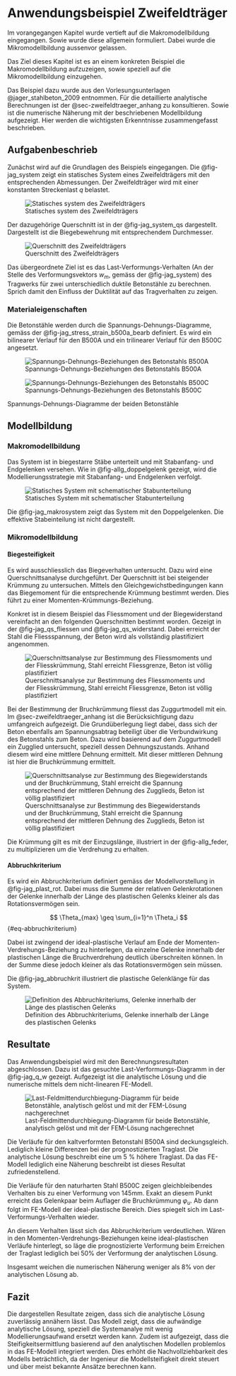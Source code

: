 # Anwendungsbeispiel Zweifeldträger{#sec-zweifeldtraeger}

Im vorangegangen Kapitel wurde vertieft auf die Makromodellbildung eingegangen. Sowie wurde diese allgemein formuliert. Dabei wurde die Mikromodellbildung aussenvor gelassen. 

Das Ziel dieses Kapitel ist es an einem konkreten Beispiel die Makromodellbildung aufzuzeigen, sowie speziell auf die Mikromodellbildung einzugehen. 

Das Beispiel dazu wurde aus den Vorlesungsunterlagen @jager_stahlbeton_2009 entnommen. Für die detaillierte analytische Berechnungen ist der @sec-zweifeldtraeger_anhang zu konsultieren. Sowie ist die numerische Näherung mit der beschriebenen Modellbildung aufgezeigt. Hier werden die wichtigsten Erkenntnisse zusammengefasst beschrieben.

## Aufgabenbeschrieb

Zunächst wird auf die Grundlagen des Beispiels eingegangen. Die @fig-jag_system zeigt ein statisches System eines Zweifeldträgers mit den entsprechenden Abmessungen. Der Zweifeldträger wird mit einer konstanten Streckenlast $q$ belastet. 

![Statisches system des Zweifeldträgers](../imgs/jag_system.svg){#fig-jag_system}

Der dazugehörige Querschnitt ist in der @fig-jag_system_qs dargestellt. Dargestellt ist die Biegebewehrung mit entsprechendem Durchmesser.

![Querschnitt des Zweifeldträgers](../imgs/jag_system_qs.svg){#fig-jag_system_qs}

Das übergeordnete Ziel ist es das Last-Verformungs-Verhalten (An der Stelle des Verformungsvektors $w_m$, gemäss der @fig-jag_system) des Tragwerks für zwei unterschiedlich duktile Betonstähle zu berechnen. Sprich damit den Einfluss der Duktilität auf das Tragverhalten zu zeigen.

### Materialeigenschaften

Die Betonstähle werden durch die Spannungs-Dehnungs-Diagramme, gemäss der @fig-jag_stress_strain_b500a_bearb definiert. Es wird ein bilinearer Verlauf für den B500A und ein trilinearer Verlauf für den B500C angesetzt.

::: {#fig-jag_stress_strain_steel-ncol=2}

![Spannungs-Dehnungs-Beziehungen des Betonstahls B500A](../imgs/jag_stress_strain_b500a_bearb.svg){#fig-jag_stress_strain_b500a_bearb}

![Spannungs-Dehnungs-Beziehungen des Betonstahls B500C](../imgs/jag_stress_strain_b500c.svg){#fig-jag_stress_strain_b500c}

Spannungs-Dehnungs-Diagramme der beiden Betonstähle
:::

## Modellbildung

### Makromodellbildung

Das System ist in biegestarre Stäbe unterteilt und mit Stabanfang- und Endgelenken versehen. Wie in @fig-allg_doppelgelenk gezeigt, wird die Modellierungsstrategie mit Stabanfang- und Endgelenken verfolgt. 

![Statisches System mit schematischer Stabunterteilung](../imgs/jag_makrosystem.svg){#fig-jag_makrosystem}

Die @fig-jag_makrosystem zeigt das System mit den Doppelgelenken. Die effektive Stabeinteilung ist nicht dargestellt.

### Mikromodellbildung

#### Biegesteifigkeit

Es wird ausschliesslich das Biegeverhalten untersucht. Dazu wird eine Querschnittsanalyse durchgeführt. Der Querschnitt ist bei steigender Krümmung zu untersuchen. Mittels den Gleichgewichstbedingungen kann das Biegemoment für die entsprechende Krümmung bestimmt werden. Dies führt zu einer Momenten-Krümmungs-Beziehung. 

Konkret ist in diesem Beispiel das Fliessmoment und der Biegewiderstand vereinfacht an den folgenden Querschnitten bestimmt worden. Gezeigt in der @fig-jag_qs_fliessen und @fig-jag_qs_widerstand. Dabei erreicht der Stahl die Fliessspannung, der Beton wird als vollständig plastifiziert angenommen.

![Querschnittsanalyse zur Bestimmung des Fliessmoments und der Fliesskrümmung, Stahl erreicht Fliessgrenze, Beton ist völlig plastifiziert](../imgs/jag_qs_fliessen.svg){#fig-jag_qs_fliessen}

Bei der Bestimmung der Bruchkrümmung fliesst das Zuggurtmodell mit ein. Im @sec-zweifeldtraeger_anhang ist die Berücksichtigung dazu umfangreich aufgezeigt. Die Grundüberlegung liegt dabei, dass sich der Beton ebenfalls am Spannungsabtrag beteiligt über die Verbundwirkung des Betonstahls zum Beton. Dazu wird basierend auf dem Zuggurtmodell ein Zugglied untersucht, speziell dessen Dehnungszustands. Anhand diesem wird eine mittlere Dehnung ermittelt. Mit dieser mittleren Dehnung ist hier die Bruchkrümmung ermittelt.

![Querschnittsanalyse zur Bestimmung des Biegewiderstands und der Bruchkrümmung, Stahl erreicht die Spannung entsprechend der mittleren Dehnung des Zugglieds, Beton ist völlig plastifiziert](../imgs/jag_qs_widerstand.svg){#fig-jag_qs_widerstand}

Die Krümmung gilt es mit der Einzugslänge, illustriert in der @fig-allg_feder, zu multiplizieren um die Verdrehung zu erhalten. 

#### Abbruchkriterium

Es wird ein Abbruchkriterium definiert gemäss der Modellvorstellung in @fig-jag_plast_rot. Dabei muss die Summe der relativen Gelenkrotationen der Gelenke innerhalb der Länge des plastischen Gelenks kleiner als das Rotationsvermögen sein.

$$
\Theta_{max} \geq \sum_{i=1}^n \Theta_i
$${#eq-abbruchkriterium}

Dabei ist zwingend der ideal-plastische Verlauf am Ende der Momenten-Verdrehungs-Beziehung zu hinterlegen, da einzelne Gelenke innerhalb der plastischen Länge die Bruchverdrehung deutlich überschreiten können. In der Summe diese jedoch kleiner als das Rotationsvermögen sein müssen.

Die @fig-jag_abbruchkrit illustriert die plastische Gelenklänge für das System. 

![Definition des Abbruchkriteriums, Gelenke innerhalb der Länge des plastischen Gelenks](../imgs/jag_abbruchkrit.svg){#fig-jag_abbruchkrit}

## Resultate

Das Anwendungsbeispiel wird mit den Berechnungsresultaten abgeschlossen. Dazu ist das gesuchte Last-Verformungs-Diagramm in der @fig-jag_q_w gezeigt. Aufgezeigt ist die analytische Lösung und die numerische mittels dem nicht-linearen FE-Modell.

![Last-Feldmittendurchbiegung-Diagramm für beide Betonstähle, analytisch gelöst und mit der FEM-Lösung nachgerechnet](../imgs/jag_q_w.svg){#fig-jag_q_w}

Die Verläufe für den kaltverformten Betonstahl B500A sind deckungsgleich. Lediglich kleine Differenzen bei der prognostizierten Traglast. Die analytische Lösung beschreibt eine um 5 % höhere Traglast. Da das FE-Modell lediglich eine Näherung beschreibt ist dieses Resultat zufriedenstellend.

Die Verläufe für den naturharten Stahl B500C zeigen gleichbleibendes Verhalten bis zu einer Verformung von 145mm. Exakt an diesem Punkt erreicht das Gelenkpaar beim Auflager die Bruchkrümmung $\varphi_u$. Ab dann folgt im FE-Modell der ideal-plastische Bereich. Dies spiegelt sich im Last-Verformungs-Verhalten wieder. 

An diesem Verhalten lässt sich das Abbruchkriterium verdeutlichen. Wären in den Momenten-Verdrehungs-Beziehungen keine ideal-plastischen Verläufe hinterlegt, so läge die prognostizierte Verformung beim Erreichen der Traglast lediglich bei 50% der Verformung der analytischen Lösung.

Insgesamt weichen die numerischen Näherung weniger als 8% von der analytischen Lösung ab.

## Fazit

Die dargestellen Resultate zeigen, dass sich die analytische Lösung zuverlässig annähern lässt. Das Modell zeigt, dass die aufwändige analytische Lösung, speziell die Systemanalye mit wenig Modellierungsaufwand ersetzt werden kann. Zudem ist aufgezeigt, dass die Steifigkeitsermittlung basierend auf den analytischen Modellen problemlos in das FE-Modell integriert werden. Dies erhöht die Nachvollziehbarkeit des Modells beträchtlich, da der Ingenieur die Modellsteifigkeit direkt steuert und über meist bekannte Ansätze berechnen kann.





